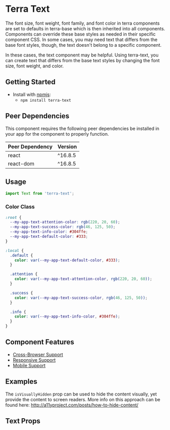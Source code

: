 


<Badge />

# Terra Text

The font size, font weight, font family, and font color in terra components are set to defaults in terra-base which is then inherited into all components. 
Components can override these base styles as needed in their specific component CSS. In some cases, you may need text that differs from the base font styles, 
though, the text doesn't belong to a specific component.

In these cases, the text component may be helpful. Using terra-text, you can create text that differs from the base text styles by changing the font size, 
font weight, and color.

## Getting Started

- Install with [npmjs](https://www.npmjs.com):
  - `npm install terra-text`

<!-- AUTO-GENERATED-CONTENT:START Peer Dependencies -->
## Peer Dependencies

This component requires the following peer dependencies be installed in your app for the component to properly function.

| Peer Dependency | Version |
|-|-|
| react | ^16.8.5 |
| react-dom | ^16.8.5 |

<!-- AUTO-GENERATED-CONTENT:END -->

## Usage

```jsx
import Text from 'terra-text';
```

### Color Class

```css
:root {
  --my-app-text-attention-color: rgb(220, 20, 60);
  --my-app-text-success-color: rgb(46, 125, 50);
  --my-app-text-info-color: #304ffe;
  --my-app-text-default-color: #333;
}

:local {
  .default {
    color: var(--my-app-text-default-color, #333);
  }

  .attention {
    color: var(--my-app-text-attention-color, rgb(220, 20, 60));
  }

  .success {
    color: var(--my-app-text-success-color, rgb(46, 125, 50));
  }

  .info {
    color: var(--my-app-text-info-color, #304ffe);
  }
}
```

## Component Features
* [Cross-Browser Support](https://engineering.cerner.com/terra-ui/contributing/terra-ui/component-standards#cross-browser-support)
* [Responsive Support](https://engineering.cerner.com/terra-ui/contributing/terra-ui/component-standards#responsive-support)
* [Mobile Support](https://engineering.cerner.com/terra-ui/contributing/terra-ui/component-standards#mobile-support)

## Examples
<TextDisplays title="Displays" />
<TextFontSizes
  title="Font Sizes" 
  description="The font-size values represent the pixel values of our UX defined font-scale. Then the `Text` component will render these font-sizes with rem units."
/>
<TextColors
	title="Colors"
	description="By passing in a className, authors can manually set the text color of any '<Text />' component."
/>
<TextWeights title="Weight" />

The `isVisuallyHidden` prop can be used to hide the content visually, yet provide the content to screen readers.
More info on this approach can be found here: <Link to="http://a11yproject.com/posts/how-to-hide-content/">http://a11yproject.com/posts/how-to-hide-content/</Link>
<TextVisuallyHidden title="Visually Hidden" />
<TextVariations
	title="Variations"
	description="You can mix and match props on the `<Text />` component to create various text styles."
/>
<TextWordWrapped
	title="Word Wrapped"
	description="The `isWordWrapped` prop can be used to apply cross-browser word-wrapping styles."
/>

## Text Props
<TextPropsTable />

